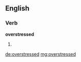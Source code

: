 ==English==

===Verb===
'''overstressed'''

# {{past of|overstress}}

[[de:overstressed]]
[[mg:overstressed]]